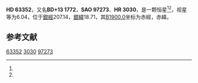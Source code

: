 {{Starbox begin
| name = HD 63352
}}
{{Starbox observe
| epoch = [[J2000.0|J2000.0]]
| constell = {{星座名待查}}<ref name=SIMBAD>{{cite web
 | url=http://simbad.u-strasbg.fr/simbad/sim-id?Ident=HR+3030
 | title =Pulsating variable Star
 | publisher=Centre de Données astronomiques de Strasbourg
 | work=SIMBAD
 | accessdate=2012-07-13}}</ref><ref name=DATA>{{cite web
 | url=http://vizier.u-strasbg.fr/viz-bin/VizieR-5?-out.add=.&-source=5050&-corr=PK=HR&-out.max=9999&HR=3030
 | title=VizieR Detailed Page
 | accessdate=2012-07-13
 | archive-date=2019-02-16
 | archive-url=https://web.archive.org/web/20190216115409/http://vizier.u-strasbg.fr/viz-bin/VizieR-5?-out.add=.&-source=5050&-corr=PK=HR&-out.max=9999&HR=3030
 | dead-url=no
 }}</ref>
| 星官 = 
| ra = {{RA|7|49|2}}<ref name=SIMBAD /><ref name=DATA />
| dec = {{DEC|+13|22|15}}<ref name=SIMBAD /><ref name=DATA />
| appmag_v = 6.04<ref name=SIMBAD /><ref name=DATA />
}}
{{Starbox character
| class = K0<ref name=SIMBAD /><ref name=DATA />
| b-v = 1.38<ref name=SIMBAD /><ref name=DATA />
| u-b = <ref name=SIMBAD /><ref name=DATA />
| r-i = <ref name=SIMBAD /><ref name=DATA />
| variable = 
}}
{{Starbox astrometry
| radial_v = 
| prop_mo_ra = -57
| parallax = 
| p_error = 
}}
{{Starbox catalog
| names =BD+13 1772，[[SAO星表|SAO]] 97273，[[HD星表|HD]] 63352，[[HR星表|HR]] 3030}}
{{Starbox reference |Simbad=HR+3030}}
{{Starbox end}}

'''HD 63352'''，又名'''BD+13 1772'''，'''SAO 97273'''、'''HR 3030'''，是一颗恒星<ref name=SIMBAD /><ref name=DATA />，视星等为6.04，位于[[銀道座標系|銀經]]207.14，[[銀道座標系|銀緯]]18.71，其[[B1900.0|B1900.0]]坐标为赤經{{RA|7|43|25.5}}，赤緯{{DEC|+13|18.71|15}}。

== 参考文献 ==
{{reflist}}

{{star-stub}}

[[Category:HD和HDE天體|63352]]
[[Category:HR天體|3030]]
[[Category:SAO天體|97273]]
